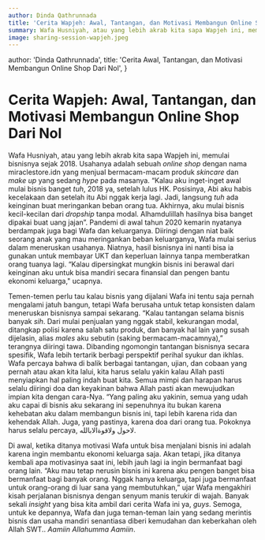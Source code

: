 ```yaml
---
author: Dinda Qathrunnada
title: 'Cerita Wapjeh: Awal, Tantangan, dan Motivasi Membangun Online Shop Dari Nol'
summary: Wafa Husniyah, atau yang lebih akrab kita sapa Wapjeh ini, memulai bisnisnya sejak 2018. Usahanya adalah sebuah online shop dengan nama miraclestore.idn yang menjual bermacam-macam produk skincare dan make up yang sedang hype pada masanya.
image: sharing-session-wapjeh.jpeg
---
```



  author: 'Dinda Qathrunnada',
  title: 'Cerita Awal, Tantangan, dan Motivasi Membangun Online Shop Dari Nol',
}

# Cerita Wapjeh: Awal, Tantangan, dan Motivasi Membangun Online Shop Dari Nol

<div style={{marginBottom: '1rem'}}>
  <NextImage objectFit="cover" width="600" height="600" src="/images/sharing-session-wapjeh.jpeg" alt="Foto selfie Wapjeh pake masker sambil ngangkat dua tangan peace"/>
</div>

Wafa Husniyah, atau yang lebih akrab kita sapa Wapjeh ini, memulai bisnisnya sejak 2018. Usahanya adalah sebuah _online shop_ dengan nama miraclestore.idn yang menjual bermacam-macam produk _skincare_ dan _make up_ yang sedang _hype_ pada masanya. “Kalau aku inget-inget awal mulai bisnis banget _tuh_, 2018 ya, setelah lulus HK. Posisinya, Abi aku habis kecelakaan dan setelah itu Abi nggak kerja lagi. Jadi, langsung _tuh_ ada keinginan buat meringankan beban orang tua. Akhirnya, aku mulai bisnis kecil-kecilan dari _dropship_ tanpa modal. Alhamdulillah hasilnya bisa banget dipakai buat uang jajan”. Pandemi di awal tahun 2020 kemarin nyatanya berdampak juga bagi Wafa dan keluarganya. Diiringi dengan niat baik seorang anak yang mau meringankan beban keluarganya, Wafa mulai serius dalam meneruskan usahanya. Niatnya, hasil bisnisnya ini nanti bisa ia gunakan untuk membayar UKT dan keperluan lainnya tanpa memberatkan orang tuanya lagi. “Kalau dipersingkat mungkin bisnis ini berawal dari keinginan aku untuk bisa mandiri secara finansial dan pengen bantu ekonomi keluarga," ucapnya.

Temen-temen perlu tau kalau bisnis yang dijalani Wafa ini tentu saja pernah mengalami jatuh bangun, tetapi Wafa berusaha untuk tetap konsisten dalam meneruskan bisnisnya sampai sekarang. “Kalau tantangan selama bisnis banyak _sih_. Dari mulai penjualan yang nggak stabil, kekurangan modal, ditangkap polisi karena salah satu produk, dan banyak hal lain yang susah dijelasin, alias _males_ aku sebutin (saking bermacam-macamnya),” terangnya diiringi tawa. Dibanding ngomongin tantangan bisnisnya secara spesifik, Wafa lebih tertarik berbagi perspektif perihal syukur dan ikhlas. Wafa percaya bahwa di balik berbagai tantangan, ujian, dan cobaan yang pernah atau akan kita lalui, kita harus selalu yakin kalau Allah pasti menyiapkan hal paling indah buat kita. Semua mimpi dan harapan harus selalu diiringi doa dan keyakinan bahwa Allah pasti akan mewujudkan impian kita dengan cara-Nya. “Yang paling aku yakinin, semua yang udah aku capai di bisnis aku sekarang ini sepenuhnya itu bukan karena kehebatan aku dalam membangun bisnis ini, tapi lebih karena rida dan kehendak Allah. Juga, yang pastinya, karena doa dari orang tua. Pokoknya harus selalu percaya, <span>لاحول ولاقوةالابالله</span>.

Di awal, ketika ditanya motivasi Wafa untuk bisa menjalani bisnis ini adalah karena ingin membantu ekonomi keluarga saja. Akan tetapi, jika ditanya kembali apa motivasinya saat ini, lebih jauh lagi ia ingin bermanfaat bagi orang lain. “Aku mau tetap nerusin bisnis ini karena aku pengen banget bisa bermanfaat bagi banyak orang. Nggak hanya keluarga, tapi juga bermanfaat untuk orang-orang di luar sana yang membutuhkan,” ujar Wafa mengakhiri kisah perjalanan bisnisnya dengan senyum manis terukir di wajah. Banyak sekali _insight_ yang bisa kita ambil dari cerita Wafa ini ya, _guys_. Semoga, untuk ke depannya, Wafa dan juga teman-teman lain yang sedang merintis bisnis dan usaha mandiri senantiasa diberi kemudahan dan keberkahan oleh Allah SWT.. _Aamiin Allahumma Aamiin_.

